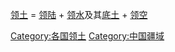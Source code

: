 [[领土|领土]] = [[领陆|领陆]] + [[领水|领水]]及其[[底土|底土]] + [[领空|领空]]

[[Category:各国领土|Category:各国领土]]
[[Category:中国疆域|Category:中国疆域]]